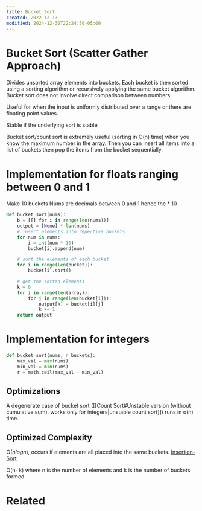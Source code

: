 ```yaml
---
title: Bucket Sort
created: 2022-12-13
modified: 2024-12-30T22:24:50-05:00
---
```

# Bucket Sort (Scatter Gather Approach)
Divides unsorted array elements into buckets. Each bucket is then sorted using a sorting algorithm or recursively applying the same bucket algorithm. Bucket sort does not involve direct comparison between numbers.

Useful for when the input is uniformly distributed over a range or there are floating point values.

Stable if the underlying sort is stable

<CustomCallout type="danger" title="danger">Bucket sort/count sort is extremely useful (sorting in O(n) time) when you know the maximum number in the array. Then you can insert all items into a list of buckets then pop the items from the bucket sequentially.</CustomCallout>



# Implementation for floats ranging between 0 and 1
Make 10 buckets
Nums are decimals between 0 and 1 hence the * 10
```python
def bucket_sort(nums):
	b = [[] for i in range(len(nums))]
	output = [None] * len(nums)
	# insert elements into repective buckets
	for num in nums:
		i = int(num * 10)
		bucket[i].append(num)

	# sort the elements of each bucket
	for i in range(len(bucket)):
		bucket[i].sort()

	# get the sorted elements
	k = 0
	for i in range(len(array)):
		for j in range(len(bucket[i])):
			output[k] = bucket[i][j]
			k += 1
	return output
```

# Implementation for integers

```python
def bucket_sort(nums, n_buckets):
	max_val = max(nums)
	min_val = min(nums)
	r = math.ceil(max_val - min_val)
```

## Optimizations

A degenerate case of bucket sort ([[Count Sort#Unstable version (without cumulative sum), works only for integers|unstable count sort]]) runs in o(n) time.


## Optimized Complexity

<CustomCallout type="Time-Complexity" title="Time Complexity">O($nlogn$), occurs if elements are all placed into the same buckets.</CustomCallout>
[Insertion-Sort](/Sorting/Insertion-Sort.mdx)

<CustomCallout type="Space-Complexity" title="Space Complexity">O(n+k) where n is the number of elements and k is the number of buckets formed.</CustomCallout>


# Related
